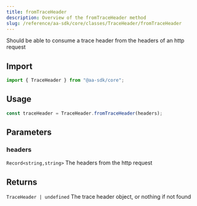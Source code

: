 ```yaml
---
title: fromTraceHeader
description: Overview of the fromTraceHeader method
slug: /reference/aa-sdk/core/classes/TraceHeader/fromTraceHeader
---
```



Should be able to consume a trace header from the headers of an http request

## Import

```ts
import { TraceHeader } from "@aa-sdk/core";
```

## Usage

```ts
const traceHeader = TraceHeader.fromTraceHeader(headers);
```

## Parameters

### headers

`Record<string,string>`
The headers from the http request

## Returns

`TraceHeader | undefined`
The trace header object, or nothing if not found

